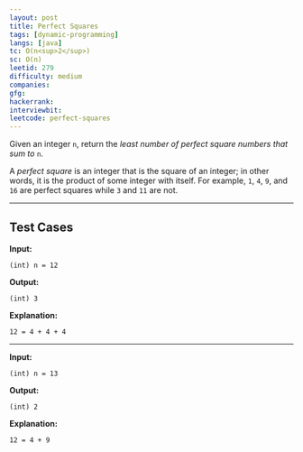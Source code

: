 ```yaml
---
layout: post
title: Perfect Squares
tags: [dynamic-programming]
langs: [java]
tc: O(n<sup>2</sup>)
sc: O(n)
leetid: 279
difficulty: medium
companies: 
gfg: 
hackerrank: 
interviewbit: 
leetcode: perfect-squares
---
```


Given an integer `n`, return the _least number of perfect square numbers that sum to_ `n`.

A *perfect square* is an integer that is the square of an integer; 
in other words, it is the product of some integer with itself. 
For example, `1`, `4`, `9`, and `16` are perfect squares while `3` and `11` are not.

---

## Test Cases

**Input:**
```
(int) n = 12
```

**Output:**
```
(int) 3
```

**Explanation:**
```
12 = 4 + 4 + 4
```

---

**Input:**
```
(int) n = 13
```

**Output:**
```
(int) 2
```

**Explanation:**
```
12 = 4 + 9
```